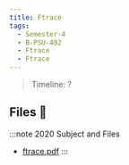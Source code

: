 ```yaml
---
title: Ftrace
tags:
  - Semester-4
  - B-PSU-402
  - Ftrace
  - Ftrace
---
```

> Timeline: ?


## Files 📂

:::note 2020 Subject and Files
- [ftrace.pdf](https://github.com/Studio-17/Epitech-Subjects/raw/main/Semester-4/B-PSU-402/Ftrace/Ftrace/ftrace.pdf)
:::

